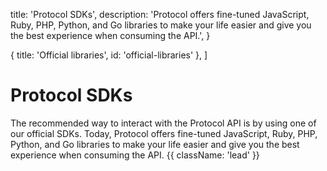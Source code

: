   title: 'Protocol SDKs',
  description:
    'Protocol offers fine-tuned JavaScript, Ruby, PHP, Python, and Go libraries to make your life easier and give you the best experience when consuming the API.',
}

  { title: 'Official libraries', id: 'official-libraries' },
]

# Protocol SDKs

The recommended way to interact with the Protocol API is by using one of our official SDKs. Today, Protocol offers fine-tuned JavaScript, Ruby, PHP, Python, and Go libraries to make your life easier and give you the best experience when consuming the API. {{ className: 'lead' }}

